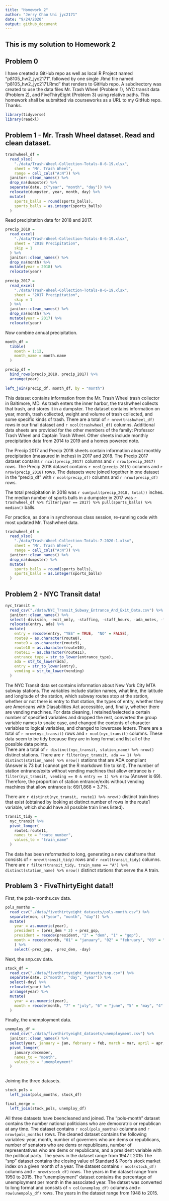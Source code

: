 ```yaml
---
title: "Homework 2"
author: "Jerry Chao Uni jyc2171"
date: "9/24/2020"
output: github_document
---
```


## This is my solution to Homework 2

## Problem 0
I have created a GitHub repo as well as local R Project named "p8105_hw2_jyc2171", followed by one single .Rmd file named "p8105_hw2_jyc2171.Rmd" that renders to GitHub repo.  A subdirectory was created to use the data files Mr. Trash Wheel (Problem 1), NYC transit data (Problem 2), and FiveThiryEight (Problem 3) using relative paths.  This homework shall be submitted via courseworks as a URL to my GitHub repo.  Thanks.

```r
library(tidyverse)
library(readxl)
```

## Problem 1 - Mr. Trash Wheel dataset.  Read and clean dataset.


```r
trashwheel_df = 
  read_xlsx(
    "./data/Trash-Wheel-Collection-Totals-8-6-19.xlsx",
    sheet = "Mr. Trash Wheel",
    range = cell_cols("A:N")) %>% 
  janitor::clean_names() %>% 
  drop_na(dumpster) %>% 
  separate(date, c("year", "month", "day")) %>% 
  relocate(dumpster, year, month, day) %>% 
  mutate(
    sports_balls = round(sports_balls),
    sports_balls = as.integer(sports_balls)
  )
```

Read precipitation data for 2018 and 2017.

```r
precip_2018 =
  read_excel(
    "./data/Trash-Wheel-Collection-Totals-8-6-19.xlsx",
    sheet = "2018 Precipitation",
    skip = 1 
  ) %>% 
  janitor::clean_names() %>% 
  drop_na(month) %>% 
  mutate(year = 2018) %>% 
  relocate(year)
    
precip_2017 =
  read_excel(
    "./data/Trash-Wheel-Collection-Totals-8-6-19.xlsx",
    sheet = "2017 Precipitation",
    skip = 1 
  ) %>% 
  janitor::clean_names() %>% 
  drop_na(month) %>% 
  mutate(year = 2017) %>% 
  relocate(year)
```

Now combine annual precipitation.

```r
month_df = 
  tibble(
    month = 1:12,
    month_name = month.name
  )

precip_df = 
  bind_rows(precip_2018, precip_2017) %>% 
  arrange(year)
  
left_join(precip_df, month_df, by = "month")
```

This dataset contains information from the Mr. Trash Wheel trash collector in Baltimore, MD.  As trash enters the inner harbor, the trashwheel collects that trash, and stores it in a dumpster.   The dataset contains information on year, month, trash collected, weight and volume of trash collected, and some specific kinds of trash.  There are a total of `r nrow(trashwheel_df)` rows in our final dataset and `r ncol(trashwheel_df)` columns.  Additional data sheets are provided for the other members of the family: Professor Trash Wheel and Captain Trash Wheel.  Other sheets include monthly precipitation data from 2014 to 2019 and a homes powered note.  

The Precip 2017 and Precip 2018 sheets contain information about monthly precipitation (measured in inches) in 2017 and 2018.  The Precip 2017 dataset contains `r ncol(precip_2017)` columns and `r nrow(precip_2017)` rows.  The Precip 2018 dataset contains `r ncol(precip_2018)` columns and `r nrow(precip_2018)` rows.  The datasets were joined together in one dataset in the "precip_df"
with `r ncol(precip_df)` columns and `r nrow(precip_df)` rows.  

The total precipitation in 2018 was `r sum(pull(precip_2018, total))` inches.
The median number of sports balls in a dumpster in 2017 was `r trashwheel_df %>% filter(year == 2017) %>% pull(sports_balls) %>% median()` balls. 

For practice, as done in synchronous class session, re-running code with most updated Mr. Trashwheel data.

```r
trashwheel_df = 
  read_xlsx(
    "./data/Trash-Wheel-Collection-Totals-7-2020-1.xlsx",
    sheet = "Mr. Trash Wheel",
    range = cell_cols("A:N")) %>% 
  janitor::clean_names() %>% 
  drop_na(dumpster) %>% 
  mutate(
    sports_balls = round(sports_balls),
    sports_balls = as.integer(sports_balls)
  )
```

## Problem 2 - NYC Transit data!

```r
nyc_transit =
  read_csv("./data/NYC_Transit_Subway_Entrance_And_Exit_Data.csv") %>% 
  janitor::clean_names() %>%
  select(-division, -exit_only, -staffing, -staff_hours, -ada_notes, -free_crossover, -north_south_street,               -east_west_street, -corner, -entrance_latitude, -entrance_longitude, -station_location,                         -entrance_location) %>% 
  relocate(entry, ada) %>% 
  mutate(
    entry = recode(entry, "YES" = TRUE,  "NO" = FALSE),
    route8 = as.character(route8),
    route9 = as.character(route9),
    route10 = as.character(route10),
    route11 = as.character(route11),
    entrance_type = str_to_lower(entrance_type),
    ada = str_to_lower(ada),
    entry = str_to_lower(entry),
    vending = str_to_lower(vending)
  )
```

The NYC Transit data set contains information about New York City MTA subway stations.  The variables include station names, what line, the latitude and longitude of the station, which subway routes stop at the station, whether or not there is entry to that station, the types of entry, whether they are Americans with Diasabilities Act accessible, and, finally, whether there are vending machines.  For data cleaning, I retained/selected a certain number of specified variables and dropped the rest, converted the group variable names to snake case, and changed the contents of character variables to logical variables, and changed to lowercase letters.  There are a total of `r nrow(nyc_transit)` rows and `r ncol(nyc_transit)` columns.  These data seem to be tidy because they are in long format and list all of the possible data points.  
There are a total of `r distinct(nyc_transit, station_name) %>% nrow()` distinct stations.
There are `r filter(nyc_transit, ada == 1) %>% distinct(station_name) %>% nrow()` stations that are ADA compliant (Answer is 73 but I cannot get the R markdown file to knit).
The number of station entrance/exits without vending machines that allow entrance is `r filter(nyc_transit, vending == 0 & entry == 1) %>% nrow` (Answer is 69).
Therefore, the proportion of station entrance/exits without vending machines that allow entrance is: 69/1,868 = 3.7%.

There are `r distinct(nyc_transit, route1) %>% nrow()` distinct train lines that exist (obtained by looking at distinct number of rows in the route1 variable, which should have all possible train lines listed).

```r
transit_tidy =
  nyc_transit %>% 
  pivot_longer(
    route1:route11,
    names_to = "route_number",
    values_to = "train_name"
  )
```

The data has been reformatted to long, generating a new dataframe that consists of `r nrow(transit_tidy)` rows and `r ncol(transit_tidy)` columns.  
There are `r filter(transit_tidy, train_name == "A") %>% distinct(station_name) %>% nrow()` distinct stations that serve the A train.

## Problem 3 - FiveThirtyEight data!!

First, the pols-months.csv data.

```r
pols_months =
  read_csv("./data/fivethirtyeight_datasets/pols-month.csv") %>% 
  separate(mon, c("year", "month", "day")) %>%
  mutate(
    year = as.numeric(year),
    president = (prez_dem * 2) + prez_gop,
    president = recode(president, "2" = "dem", "1" = "gop"),
    month = recode(month, "01" = "january", "02" = "february", "03" = "march", "04" = "april", "05" =                              "may", "06" = "june", "07" = "july", "08" = "august", "09" = "september", "10" =                                "october", "11" = "november", "12" = "december") 
    ) %>% 
    select(-prez_gop, -prez_dem, -day)
```

Next, the snp.csv data.

```r
stock_df =
  read_csv("./data/fivethirtyeight_datasets/snp.csv") %>% 
  separate(date, c("month", "day", "year")) %>% 
  select(-day) %>%
  relocate(year) %>% 
  arrange(year) %>% 
  mutate(
    year = as.numeric(year),
    month = recode(month, "7" = "july", "6" = "june", "5" = "may", "4" = "april", "3" = "march", "2" =                             "february", "1" = "january", "12" = "december", "11" = "november", "10" = "october", "9" =                      "september", "8" = "august")
  )
```

Finally, the unemployment data.

```r
unemploy_df =
  read_csv("./data/fivethirtyeight_datasets/unemployment.csv") %>% 
  janitor::clean_names() %>% 
  select(year, january = jan, february = feb, march = mar, april = apr, may, june = jun, july = jul, august =            aug, september = sep, october = oct, november = nov, december = dec) %>% 
  pivot_longer(
    january:december,
    names_to = "month",
    values_to = "unemployment"
  )
  
```

Joining the three datasets.

```r
stock_pols =
  left_join(pols_months, stock_df)

final_merge =
  left_join(stock_pols, unemploy_df)
```


All three datasets have beencleaned and joined.
The "pols-month" dataset contains the number national politicians who are democratric or republican at any time.  The dataset contains `r ncol(pols_months)` columns and `r nrow(pols_months)` rows. The cleaned dataset contains the following variables: year, month, number of governers who are dems or republicans, number of senators who are dems or republicans, number of representatives who are dems or republicans, and a president variable with the political party.  The years in the dataset range from 1947 t 2015
The "snp" dataset contains the closing value of Standard & Poor's stock market index on a given month of a year.  The dataset contains `r ncol(stock_df)` columns and `r nrow(stock_df)` rows.  The years in the dataset range from 1950 to 2015.
The "unemployment" dataset contains the percentage of unemployment per month in the associated year.  The datset was converted to long format and consists of `n col(unemploy_df)` columns and `n row(unempoly_df)` rows.  The years in the dataset range from 1948 to 2015.


